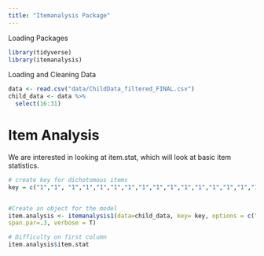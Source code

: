 ```yaml
---
title: "Itemanalysis Package"
---
```

Loading Packages
```r
library(tidyverse)
library(itemanalysis)
```

Loading and Cleaning Data
```r
data <- read.csv("data/ChildData_filtered_FINAL.csv")
child_data <- data %>%
  select(16:31)
```


# Item Analysis
We are interested in looking at item.stat, which will look at basic item statistics. 

```r
# create key for dichotomous items
key = c("1","1", "1","1","1","1","1","1","1","1","1","1","1","1","1","1")


#Create an object for the model 
item.analysis <- itemanalysis1(data=child_data, key= key, options = c("A", "B"), correction = TRUE,
span.par=.3, verbose = T)

# Difficulty on first column
item.analysis$item.stat
  
```

